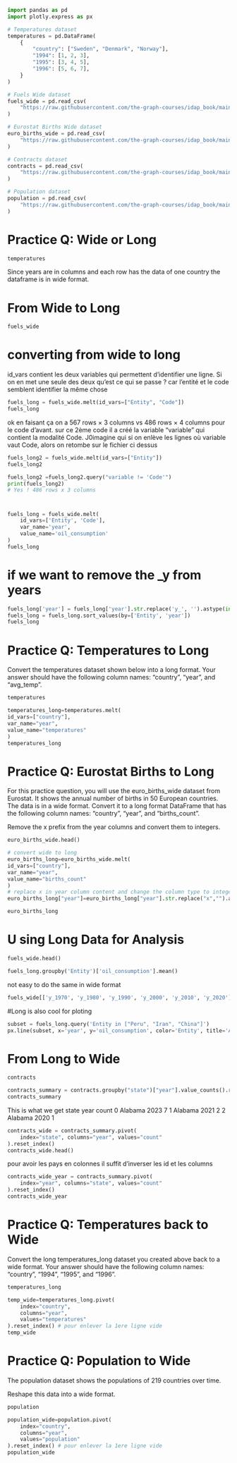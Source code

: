 


```python
import pandas as pd
import plotly.express as px

```


```python
# Temperatures dataset
temperatures = pd.DataFrame(
    {
        "country": ["Sweden", "Denmark", "Norway"],
        "1994": [1, 2, 3],
        "1995": [3, 4, 5],
        "1996": [5, 6, 7],
    }
)

# Fuels Wide dataset
fuels_wide = pd.read_csv(
    "https://raw.githubusercontent.com/the-graph-courses/idap_book/main/data/oil_per_capita_wide.csv"
)

# Eurostat Births Wide dataset
euro_births_wide = pd.read_csv(
    "https://raw.githubusercontent.com/the-graph-courses/idap_book/main/data/euro_births_wide.csv"
)

# Contracts dataset
contracts = pd.read_csv(
    "https://raw.githubusercontent.com/the-graph-courses/idap_book/main/data/chicago_contracts_20_23.csv"
)

# Population dataset
population = pd.read_csv(
    "https://raw.githubusercontent.com/the-graph-courses/idap_book/main/data/tidyr_population.csv"
)
```

# Practice Q: Wide or Long


```python
temperatures 
```

Since years are in columns and each row has the data of one country the dataframe is in wide format.

# From Wide to Long


```python
fuels_wide
```

# converting from wide to long
id_vars contient les deux variables qui permettent d'identifier une ligne. Si on en met une seule des deux qu'est ce qui se passe ? car l'entité et le code semblent identifier la même chose

```python
fuels_long = fuels_wide.melt(id_vars=["Entity", "Code"])
fuels_long
```

ok en faisant ça on a 567 rows × 3 columns vs 486 rows × 4 columns pour le code d'avant. sur ce 2ème code il a créé la variable "variable" qui contient la modalité Code. J0imagine  qui si on enlève les lignes où variable vaut Code, alors on retombe sur le fichier ci dessus
```python
fuels_long2 = fuels_wide.melt(id_vars=["Entity"])
fuels_long2
```


```python
fuels_long2 =fuels_long2.query("variable != 'Code'")
print(fuels_long2)
# Yes ! 486 rows x 3 columns
```

# 

```python
fuels_long = fuels_wide.melt(
    id_vars=['Entity', 'Code'],
    var_name='year',
    value_name='oil_consumption'
)
fuels_long
```

# if we want to remove the _y from years

```python
fuels_long['year'] = fuels_long['year'].str.replace('y_', '').astype(int)
fuels_long = fuels_long.sort_values(by=['Entity', 'year'])
fuels_long
```

# Practice Q: Temperatures to Long

Convert the temperatures dataset shown below into a long format. Your answer should have the following column names: “country”, “year”, and “avg_temp”.

```python
temperatures
```

```python
temperatures_long=temperatures.melt(
id_vars=["country"],
var_name="year",
value_name="temperatures"
)
temperatures_long
```

# Practice Q: Eurostat Births to Long
For this practice question, you will use the euro_births_wide dataset from Eurostat. It shows the annual number of births in 50 European countries.
The data is in a wide format. Convert it to a long format DataFrame that has the following column names: “country”, “year”, and “births_count”.

Remove the x prefix from the year columns and convert them to integers.

```python
euro_births_wide.head()
```


```python
# convert wide to long
euro_births_long=euro_births_wide.melt(
id_vars=["country"],
var_name="year",
value_name="births_count"
)
# replace x in year column content and change the column type to integer
euro_births_long["year"]=euro_births_long["year"].str.replace("x","").astype(int)

euro_births_long

```

# U sing Long Data for Analysis


```python
fuels_wide.head()
```


```python
fuels_long.groupby('Entity')['oil_consumption'].mean()
```

not easy to do the same in wide format

```python
fuels_wide[['y_1970', 'y_1980', 'y_1990', 'y_2000', 'y_2010', 'y_2020']].mean(axis=1)
```

#Long is also cool for ploting


```python
subset = fuels_long.query('Entity in ["Peru", "Iran", "China"]')
px.line(subset, x='year', y='oil_consumption', color='Entity', title='Average Fossil Fuel Consumption per Country')
```

# From Long to Wide


```python
contracts
```


```python
contracts_summary = contracts.groupby("state")["year"].value_counts().reset_index(name='count')
contracts_summary
```
 This is what we get
state	year	count
0	Alabama	2023	7
1	Alabama	2021	2
2	Alabama	2020	1

```python
contracts_wide = contracts_summary.pivot(
    index="state", columns="year", values="count"
).reset_index()
contracts_wide.head()
```

pour avoir les pays en colonnes il suffit d'inverser les id et les columns
```python
contracts_wide_year = contracts_summary.pivot(
    index="year", columns="state", values="count"
).reset_index()
contracts_wide_year
```

# Practice Q: Temperatures back to Wide
Convert the long temperatures_long dataset you created above back to a wide format. Your answer should have the following column names: “country”, “1994”, “1995”, and “1996”.

```python
temperatures_long
```

```python
temp_wide=temperatures_long.pivot(
    index="country",
    columns="year",
    values="temperatures"
).reset_index() # pour enlever la 1ere ligne vide
temp_wide
```

# Practice Q: Population to Wide
The population dataset shows the populations of 219 countries over time.

Reshape this data into a wide format.


```python
population
```


```python
population_wide=population.pivot(
    index="country",
    columns="year",
    values="population"
).reset_index() # pour enlever la 1ere ligne vide
population_wide
```
